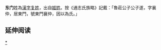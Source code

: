 {{姓氏
|姓氏=东门
|繁體=東門
|簡體=东门
|拼音=Dōngmén
|注音={{Pinyin2zhuyin|Dōng}}{{Pinyin2zhuyin|mén}}
|中国大陆=Dongmen
|台湾=
|香港=
|澳门=
|新加坡=
|马来西亚=
|越南=Đông Môn
|韩国=동문
|反切=
|同音字=
|堂号=
|郡望=濟陽郡
}}

'''东门'''姓為[[漢字姓氏|漢字]][[复姓|复姓]]，出自[[姬姓|姬姓]]。按《通志氏族略》記戴：「魯莊公子公子遂，字襄仲，居東門，號東門襄仲，因以為氏。」

== 延伸阅读 ==
{{Wikisource further reading}}

{{Surname-stub}}

[[Category:东门姓|*]]